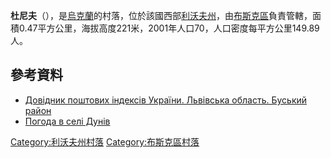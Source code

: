 {{coord|49|56|0|N|24|31|2|E|scale:100000|display=title}}

'''杜尼夫'''（{{lang-uk|Дунів}}），是[[烏克蘭|烏克蘭]]的村落，位於該國西部[[利沃夫州|利沃夫州]]，由[[布斯克區|布斯克區]]負責管轄，面積0.47平方公里，海拔高度221米，2001年人口70，人口密度每平方公里149.89人。

==參考資料==
*[http://www.uaidx.com/13/286/index Довідник поштових індексів України. Львівська область. Буський район] {{Wayback|url=http://www.uaidx.com/13/286/index |date=20160909184638 }}
* [http://weather.in.ua/ua/l'vovskaja/7506 Погода в селі Дунів] {{Wayback|url=http://weather.in.ua/ua/l%27vovskaja/7506 |date=20111221140857 }}

{{DEFAULTSORT:Дунів}}
[[Category:利沃夫州村落|Category:利沃夫州村落]]
[[Category:布斯克區村落|Category:布斯克區村落]]


{{Lviv-geo-stub}}